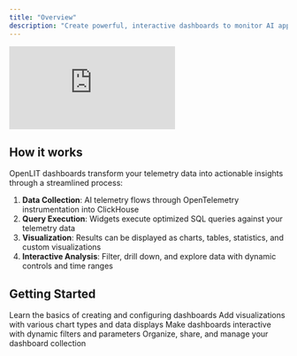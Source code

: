 ```yaml
---
title: "Overview"
description: "Create powerful, interactive dashboards to monitor AI application performance, visualize telemetry data, and gain insights into your LLM operations with real-time analytics."
---
```


<iframe className="w-full aspect-video rounded-xl" src="https://www.youtube.com/embed/XOvhKAo9XG8?si=IDssTOxW-hmF62P2" title="YouTube video player" frameborder="0" allow="accelerometer; autoplay; clipboard-write; encrypted-media; gyroscope; picture-in-picture; web-share" referrerpolicy="strict-origin-when-cross-origin" allowfullscreen></iframe>

## How it works

OpenLIT dashboards transform your telemetry data into actionable insights through a streamlined process:

1. **Data Collection**: AI telemetry flows through OpenTelemetry instrumentation into ClickHouse
2. **Query Execution**: Widgets execute optimized SQL queries against your telemetry data
3. **Visualization**: Results can be displayed as charts, tables, statistics, and custom visualizations
4. **Interactive Analysis**: Filter, drill down, and explore data with dynamic controls and time ranges

## Getting Started

<CardGroup cols={2}>
  <Card title="Create Your First Dashboard" href="/latest/openlit/dashboards/create-dashboard" icon="plus">
    Learn the basics of creating and configuring dashboards
  </Card>
  <Card title="Build Widgets" href="/latest/openlit/dashboards/widgets/overview" icon="chart-line">
    Add visualizations with various chart types and data displays
  </Card>
  <Card title="Use Filters & Variables" href="/latest/openlit/dashboards/use-filters-and-dynamic-bindings" icon="filter">
    Make dashboards interactive with dynamic filters and parameters
  </Card>
  <Card title="Dashboard Management" href="/latest/openlit/dashboards/organize-your-dashboards" icon="folder">
    Organize, share, and manage your dashboard collection
  </Card>
</CardGroup>

